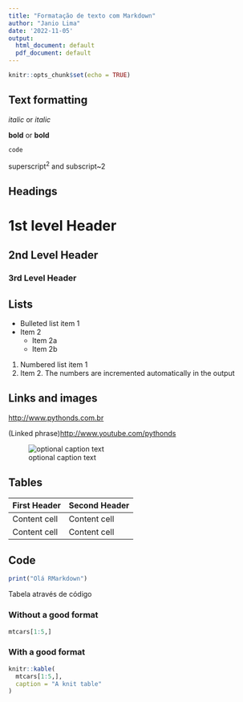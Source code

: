 ---
title: "Formatação de texto com Markdown"
author: "Janio Lima"
date: '2022-11-05'
output:
  html_document: default
  pdf_document: default
---

```{r setup, include=FALSE}
knitr::opts_chunk$set(echo = TRUE)
```

Text formatting
---------------------------------------------------
*italic* or _italic_

**bold** or __bold__

`code`

superscript^2^ and subscript~2


Headings
---------------------------------------------------
# 1st level Header
## 2nd Level Header
### 3rd Level Header


Lists
---------------------------------------------------
* Bulleted list item 1
* Item 2
    * Item 2a
    * Item 2b
    
1. Numbered list item 1
1. Item 2. The numbers are incremented automatically in the output

Links and images
---------------------------------------------------
<http://www.pythonds.com.br>

(Linked phrase)<http://www.youtube.com/pythonds>

![optional caption text](D:\\R\\arules_matrix_graph.jpeg)


Tables
---------------------------------------------------
First Header  | Second Header
------------- | --------------
Content cell | Content cell
Content cell | Content cell

Code
---------------------------------------------------
```{r}
print("Olá RMarkdown")
```
Tabela através de código

### Without a good format

```{r}
mtcars[1:5,]
```


### With a good format

```{r}
knitr::kable(
  mtcars[1:5,],
  caption = "A knit table"
)
```

 